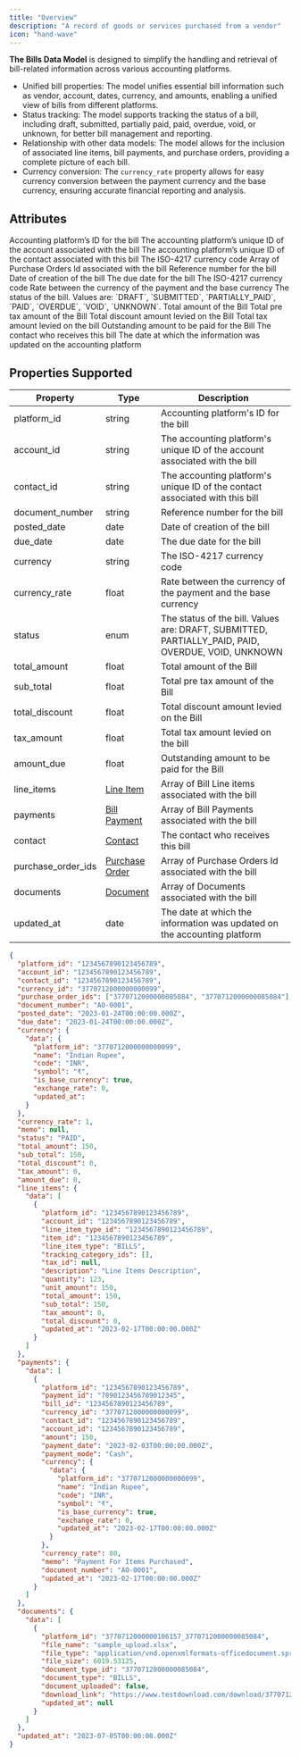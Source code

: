 ```yaml
---
title: "Overview"
description: "A record of goods or services purchased from a vendor"
icon: "hand-wave"
---
```


**The Bills Data Model** is designed to simplify the handling and retrieval of bill-related information across various accounting platforms.

- Unified bill properties: The model unifies essential bill information such as vendor, account, dates, currency, and amounts, enabling a unified view of bills from different platforms.
- Status tracking: The model supports tracking the status of a bill, including draft, submitted, partially paid, paid, overdue, void, or unknown, for better bill management and reporting.
- Relationship with other data models: The model allows for the inclusion of associated line items, bill payments, and purchase orders, providing a complete picture of each bill.
- Currency conversion: The `currency_rate` property allows for easy currency conversion between the payment currency and the base currency, ensuring accurate financial reporting and analysis.

## Attributes

<ResponseField name="platform_id" type="string" required>
  Accounting platform’s ID for the bill
</ResponseField>

<ResponseField name="account_id" type="string">
  The accounting platform’s unique ID of the account associated with the bill
</ResponseField>

<ResponseField name="contact_id" type="string">
  The accounting platform’s unique ID of the contact associated with this bill
</ResponseField>

<ResponseField name="currency_id" type="string">
  The ISO-4217 currency code
</ResponseField>

<ResponseField name="purchase_order_ids" type="Array">
  Array of Purchase Orders Id associated with the bill
</ResponseField>

<ResponseField name="document_number" type="string">
  Reference number for the bill
</ResponseField>

<ResponseField name="posted_date" type="date">
  Date of creation of the bill
</ResponseField>

<ResponseField name="due_date" type="date">
  The due date for the bill
</ResponseField>

<ResponseField name="currency" type="string">
  The ISO-4217 currency code
</ResponseField>

<ResponseField name="currency_rate" type="float">
  Rate between the currency of the payment and the base currency
</ResponseField>

<ResponseField name="status" type="enum">
  The status of the bill. Values are: `DRAFT`, `SUBMITTED`, `PARTIALLY_PAID`, `PAID`, `OVERDUE`, `VOID`, `UNKNOWN`.
</ResponseField>

<ResponseField name="total_amount" type="float">
  Total amount of the Bill
</ResponseField>

<ResponseField name="sub_total" type="float">
  Total pre tax amount of the Bill
</ResponseField>

<ResponseField name="total_discount" type="float">
  Total discount amount levied on the Bill
</ResponseField>

<ResponseField name="tax_amount" type="float">
  Total tax amount levied on the bill
</ResponseField>

<ResponseField name="amount_due" type="float">
  Outstanding amount to be paid for the Bill
</ResponseField>

<ResponseField name="line_items" type="Line Item">
  <Expandable title="properties">
    <ResponseField name="data" type="Object">
      <Expandable title="properties">
        <Snippet file="line_items_snippeet.mdx" />
      </Expandable>
    </ResponseField>
  </Expandable>
</ResponseField>

<ResponseField name="payments" type="Bill Payment">
  <Expandable title="properties">
    <ResponseField name="data" type="Object">
      <Expandable title="properties">
        <Snippet file="bill_payment.mdx" />
      </Expandable>
    </ResponseField>
  </Expandable>
</ResponseField>

<ResponseField name="contact" type="Contact">
  The contact who receives this bill
</ResponseField>

<ResponseField name="documents" type="Document">
  <Expandable title="properties">
    <Snippet file="documents_snippet.mdx" />
  </Expandable>
</ResponseField>

<ResponseField name="updated_at" type="date">
  The date at which the information was updated on the accounting platform
</ResponseField>

## Properties Supported

| Property           | Type                                    | Description                                                                                        |
| ------------------ | --------------------------------------- | -------------------------------------------------------------------------------------------------- |
| platform_id        | string                                  | Accounting platform's ID for the bill                                                              |
| account_id         | string                                  | The accounting platform's unique ID of the account associated with the bill                        |
| contact_id         | string                                  | The accounting platform's unique ID of the contact associated with this bill                       |
| document_number    | string                                  | Reference number for the bill                                                                      |
| posted_date        | date                                    | Date of creation of the bill                                                                       |
| due_date           | date                                    | The due date for the bill                                                                          |
| currency           | string                                  | The ISO-4217 currency code                                                                         |
| currency_rate      | float                                   | Rate between the currency of the payment and the base currency                                     |
| status             | enum                                    | The status of the bill. Values are: DRAFT, SUBMITTED, PARTIALLY_PAID, PAID, OVERDUE, VOID, UNKNOWN |
| total_amount       | float                                   | Total amount of the Bill                                                                           |
| sub_total          | float                                   | Total pre tax amount of the Bill                                                                   |
| total_discount     | float                                   | Total discount amount levied on the Bill                                                           |
| tax_amount         | float                                   | Total tax amount levied on the bill                                                                |
| amount_due         | float                                   | Outstanding amount to be paid for the Bill                                                         |
| line_items         | [Line Item](/docs/line-items)           | Array of Bill Line items associated with the bill                                                  |
| payments           | [Bill Payment](/docs/bill-payments)     | Array of Bill Payments associated with the bill                                                    |
| contact            | [Contact](/docs/contacts)               | The contact who receives this bill                                                                 |
| purchase_order_ids | [Purchase Order](/docs/purchase-orders) | Array of Purchase Orders Id associated with the bill                                               |
| documents          | [Document](/docs/documents)             | Array of Documents associated with the bill                                                        |
| updated_at         | date                                    | The date at which the information was updated on the accounting platform                           |

<ResponseExample name="The Account Object" >

```json The Bills Response Object
{
  "platform_id": "1234567890123456789",
  "account_id": "1234567890123456789",
  "contact_id": "1234567890123456789",
  "currency_id": "3770712000000000099",
  "purchase_order_ids": ["3770712000000085084", "3770712000000085084"],
  "document_number": "AO-0001",
  "posted_date": "2023-01-24T00:00:00.000Z",
  "due_date": "2023-01-24T00:00:00.000Z",
  "currency": {
    "data": {
      "platform_id": "3770712000000000099",
      "name": "Indian Rupee",
      "code": "INR",
      "symbol": "₹",
      "is_base_currency": true,
      "exchange_rate": 0,
      "updated_at":
    }
  },
  "currency_rate": 1,
  "memo": null,
  "status": "PAID",
  "total_amount": 150,
  "sub_total": 150,
  "total_discount": 0,
  "tax_amount": 0,
  "amount_due": 0,
  "line_items": {
    "data": [
      {
        "platform_id": "1234567890123456789",
        "account_id": "1234567890123456789",
        "line_item_type_id": "1234567890123456789",
        "item_id": "1234567890123456789",
        "line_item_type": "BILLS",
        "tracking_category_ids": [],
        "tax_id": null,
        "description": "Line Items Description",
        "quantity": 123,
        "unit_amount": 150,
        "total_amount": 150,
        "sub_total": 150,
        "tax_amount": 0,
        "total_discount": 0,
        "updated_at": "2023-02-17T00:00:00.000Z"
      }
    ]
  },
  "payments": {
    "data": [
      {
        "platform_id": "1234567890123456789",
        "payment_id": "7890123456789012345",
        "bill_id": "1234567890123456789",
        "currency_id": "3770712000000000099",
        "contact_id": "1234567890123456789",
        "account_id": "1234567890123456789",
        "amount": 150,
        "payment_date": "2023-02-03T00:00:00.000Z",
        "payment_mode": "Cash",
        "currency": {
          "data": {
            "platform_id": "3770712000000000099",
            "name": "Indian Rupee",
            "code": "INR",
            "symbol": "₹",
            "is_base_currency": true,
            "exchange_rate": 0,
            "updated_at": "2023-02-17T00:00:00.000Z"
          }
        },
        "currency_rate": 80,
        "memo": "Payment For Items Purchased",
        "document_number": "AO-0001",
        "updated_at": "2023-02-17T00:00:00.000Z"
      }
    ]
  },
  "documents": {
    "data": [
      {
        "platform_id": "3770712000000106157_3770712000000085084",
        "file_name": "sample_upload.xlsx",
        "file_type": "application/vnd.openxmlformats-officedocument.spreadsheetml.sheet",
        "file_size": 6019.53125,
        "document_type_id": "3770712000000085084",
        "document_type": "BILLS",
        "document_uploaded": false,
        "download_link": "https://www.testdownload.com/download/3770712000000106157_3770712000000085084",
        "updated_at": null
      }
    ]
  },
  "updated_at": "2023-07-05T00:00:00.000Z"
}
```

</ResponseExample>

